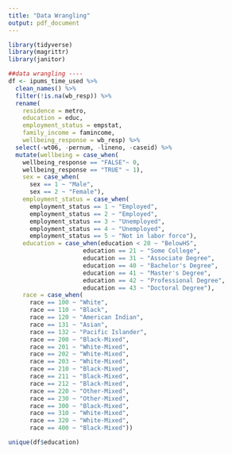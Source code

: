 ```yaml
---
title: "Data Wrangling"
output: pdf_document
---
```


```r
library(tidyverse)
library(magrittr)
library(janitor)
```

```r
##data wrangling ----
df <- ipums_time_used %>% 
  clean_names() %>%
  filter(!is.na(wb_resp)) %>%
  rename(
    residence = metro, 
    education = educ, 
    employment_status = empstat,
    family_income = famincome, 
    wellbeing_response = wb_resp) %>% 
  select(-wt06, -pernum, -lineno, -caseid) %>%
  mutate(wellbeing = case_when(
    wellbeing_response == "FALSE"~ 0, 
    wellbeing_response == "TRUE" ~ 1),
    sex = case_when(
      sex == 1 ~ "Male",
      sex == 2 ~ "Female"),
    employment_status = case_when(
      employment_status == 1 ~ "Employed",
      employment_status == 2 ~ "Employed", 
      employment_status == 3 ~ "Unemployed",
      employment_status == 4 ~ "Unemployed",
      employment_status == 5 ~ "Not in labor force"),
    education = case_when(education < 20 ~ "BelowHS",
                     education == 21 ~ "Some College",
                     education == 31 ~ "Associate Degree",
                     education == 40 ~ "Bachelor's Degree",
                     education == 41 ~ "Master's Degree",
                     education == 42 ~ "Professional Degree",
                     education == 43 ~ "Doctoral Degree"),
    race = case_when(
      race == 100 ~ "White",
      race == 110 ~ "Black",
      race == 120 ~ "American Indian",
      race == 131 ~ "Asian",
      race == 132 ~ "Pacific Islander", 
      race == 200 ~ "Black-Mixed", 
      race == 201 ~ "White-Mixed",
      race == 202 ~ "White-Mixed",
      race == 203 ~ "White-Mixed",
      race == 210 ~ "Black-Mixed",
      race == 211 ~ "Black-Mixed",
      race == 212 ~ "Black-Mixed",
      race == 220 ~ "Other-Mixed",
      race == 230 ~ "Other-Mixed",
      race == 300 ~ "Black-Mixed",
      race == 310 ~ "White-Mixed",
      race == 320 ~ "White-Mixed",
      race == 400 ~ "Black-Mixed"))

```

```r
unique(df$education)
```

